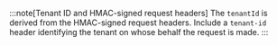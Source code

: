 :::note[Tenant ID and HMAC-signed request headers]
The `tenantId` is derived from the HMAC-signed request headers. Include a `tenant-id` header identifying the tenant on whose behalf the request is made.
:::
